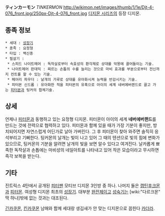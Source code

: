 '''ティンカーモン''' ''TINKERMON''
http://wikimon.net/images/thumb/1/1e/Djt-4-076_front.jpg/250px-Djt-4-076_front.jpg
[[디지몬 시리즈]]의 등장 디지몬.

== 종족 정보 ==
 * 세대 : [[성장기]]
 * 종족 : 요정형
 * 타입 : 백신종
 * 필살기 : 
  * 스피드 나이트메어 : 독작살로부터 속효성의 환각제로 상대를 악몽에 끌어들이는 기술.
  * 나이트메어 판데믹 : 찌르는 손톱의 수를 늘리는 것으로 마비 효과를 부분으로부터 전신까지 컨트롤 할 수 있는 기술.
  * 페어리 파우더 : 날개의 가루로 상대를 유아화시켜 능력을 반감시키는 기술.
  * 피터몬 신드롬 : 유아화한 적을 피터몬의 유혹으로 아이의 세계 네버에버랜드로 끌고 가는 [[피터몬]]과 팅커의 합체기술.

== 상세 ==
언제나 [[피터몬]]과 동행하고 있는 요정형 디지몬. 피터몬이 아이의 세계 '''네버에버랜드'''를 만드는 것에 전력으로 협력하고 있다. 피터몬과 함께 있을 때가 가장 기분이 좋지만, 방치되어지면 자연스럽게 어딘가로 날아 가버린다. 그 후 피터몬이 찾아 와주면 솔직히 응석부리고 기뻐한다. 팅커몬의 날개는 빛이 나고 있어 그 때의 텐션으로 빛의 힘에 변화가 있으므로,  팅커몬의 기분을 알려면 날개의 빛을 보면 알수 있다고 여겨진다. 날카롭게 뾰족한 독작살과 손톱에는 마비성의 네일아트를 나타내고 있어 작은 모습이라고 무시하면 즉각 보복을 받는다.

== 기타 ==
진트릭스 4탄에서 공개된 [[피터팬]] 모티브 디지몬 3인방 중 하나. 나머지 둘은 [[캡틴후크몬]]과 [[피터몬]]. 여성형 디지몬 최초의 [[성장기]]. 대부분 [[완전체]]이고 [[성숙기]]는 [wiki:"다르크몬" 딱 하나]밖에 없는 것과는 대조된다.

[[긴카쿠몬]], [[킨카쿠몬]] 남매와 함께 세대랑 생김새가 안 맞는 디지몬으로 꼽힌다 [[카더라]].
